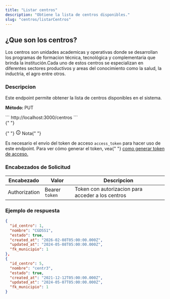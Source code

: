 ```yaml
---
title: "Listar centros"
description: "Obtiene la lista de centros disponibles."
slug: "centros/listarCentros"
---
```



<h2>¿Que son los centros?</h2>

Los centros son unidades academicas y operativas donde se desarrollan los programas de formacion técnica, tecnológica y complementaria que brinda la institución.Cada uno de estos centros se especializan en diferentes sectores productivos y areas del conocimiento como la salud, la inductria, el agro entre otros.

<h3>Descripcion</h3>

Este endpoint permite obtener la lista de centros disponibles en el sistema.

<p>
  <strong>Método: </strong>
  <span class="sl-badge note small astro-avdet4wd">PUT</span>
</p>

<Tabs>
  <TabItem label="Endpoint">``` http://localhost:3000/centros ```</TabItem>
</Tabs>

<aside aria-label="Nota" class="starlight-aside starlight-aside--note">
  {" "}
  <p class="starlight-aside__title" aria-hidden="true">
    {" "}
    <svg
      aria-hidden="true"
      class="starlight-aside__icon astro-c6vsoqas"
      width="16"
      height="16"
      viewBox="0 0 24 24"
      fill="currentColor"
      style="--sl-icon-size: 1em;"
    >
      <path d="M12 11a1 1 0 0 0-1 1v4a1 1 0 0 0 2 0v-4a1 1 0 0 0-1-1Zm.38-3.92a1 1 0 0 0-.76 0 1 1 0 0 0-.33.21 1.15 1.15 0 0 0-.21.33 1 1 0 0 0 .21 1.09c.097.088.209.16.33.21A1 1 0 0 0 13 8a1.05 1.05 0 0 0-.29-.71 1 1 0 0 0-.33-.21ZM12 2a10 10 0 1 0 0 20 10 10 0 0 0 0-20Zm0 18a8 8 0 1 1 0-16.001A8 8 0 0 1 12 20Z"></path>
    </svg> Nota{" "}
  </p>
  Es necesario el envío del token de acceso <code>access_token</code> para hacer
  uso de este endpoint. Para ver cómo generar el token, vea{" "}
  <a href="/usuarios/login">como generar token de acceso.</a>
</aside>

<h3>Encabezados de Solicitud</h3>

| Encabezado    | Valor          | Descripcion                                       |
| ------------- | -------------- | ------------------------------------------------- |
| Authorization | Bearer `token` | Token con autorizacion para acceder a los centros |

<h3>Ejemplo de respuesta</h3>

<Tabs>
  <TabItem label="Status 200">

```json
{
  "id_centro": 1,
  "nombre": "CGDSS1",
  "estado": true,
  "created_at": "2026-02-08T05:00:00.000Z",
  "updated_at": "2024-05-08T05:00:00.000Z",
  "fk_municipio": 1
},
{
  "id_centro": 5,
  "nombre": "centr3",
  "estado": true,
  "created_at": "2021-12-12T05:00:00.000Z",
  "updated_at": "2024-05-07T05:00:00.000Z",
  "fk_municipio": 1
}
```

</Tabs>
</TabItem>
